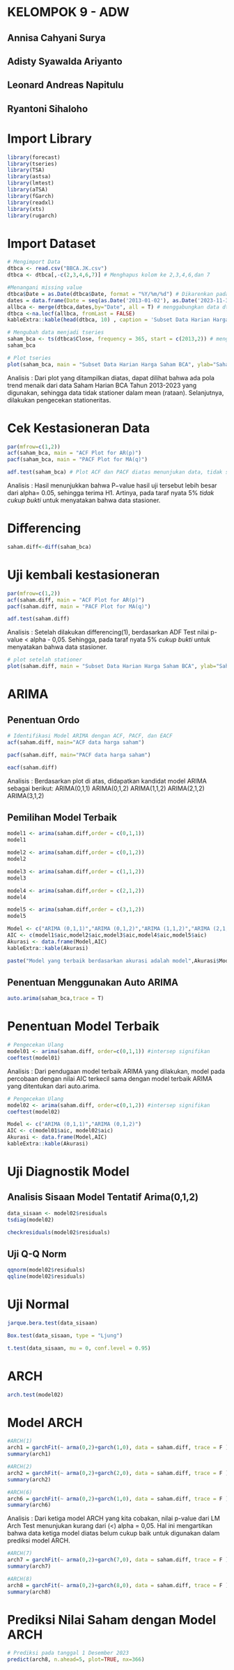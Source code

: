# KELOMPOK 9 - ADW 

## Annisa Cahyani Surya

## Adisty Syawalda Ariyanto

## Leonard Andreas Napitulu

## Ryantoni Sihaloho

# Import Library 
```r
library(forecast)
library(tseries)
library(TSA)
library(astsa)
library(lmtest)
library(aTSA)
library(fGarch)
library(readxl)
library(xts)
library(rugarch)
```

# Import Dataset 
```r
# Mengimport Data 
dtbca <- read.csv("BBCA.JK.csv")
dtbca <- dtbca[,-c(2,3,4,6,7)] # Menghapus kolom ke 2,3,4,6,dan 7
```

```r
#Menangani missing value
dtbca$Date = as.Date(dtbca$Date, format = "%Y/%m/%d") # Dikarenkan pada data terlihat bahwa kolom date bertipe str maka diubah ke dalam date dengan format ("Tahun-bulan-tanggal")
dates = data.frame(Date = seq(as.Date('2013-01-02'), as.Date('2023-11-30'), by ='days'))
allbca <- merge(dtbca,dates,by="Date", all = T) # menggabungkan data dtbca sebelumnya dengan, data dates diurutkan berdasar Date 
dtbca <-na.locf(allbca, fromLast = FALSE)
kableExtra::kable(head(dtbca, 10) , caption = 'Subset Data Harian Harga Saham')
```

```r
# Mengubah data menjadi tseries 
saham_bca <- ts(dtbca$Close, frequency = 365, start = c(2013,2)) # mengubah kolom dtbca menjadi series dengan frequency menunjukan bahwa data yg diamati dalam harian, dimulai dari 2013 tanggal 2 Januari 
saham_bca
```

```r
# Plot tseries 
plot(saham_bca, main = "Subset Data Harian Harga Saham BCA", ylab="Saham Harian Bank BCA")
```
Analisis : Dari plot yang ditampilkan diatas, dapat dilihat bahwa ada pola trend menaik dari data Saham Harian BCA Tahun 2013-2023 yang digunakan, sehingga data tidak stationer dalam mean (rataan). Selanjutnya, dilakukan pengecekan stationeritas. 


# Cek Kestasioneran Data
```r
par(mfrow=c(1,2))
acf(saham_bca, main = "ACF Plot for AR(p)")
pacf(saham_bca, main = "PACF Plot for MA(q)")
```

```r
adf.test(saham_bca) # Plot ACF dan PACF diatas menunjukan data, tidak stationer, maka akan dibuktikan dengan adf test 
```

Analisis : Hasil menunjukkan bahwa P−value hasil uji tersebut lebih besar dari alpha= 0.05, sehingga terima H1. Artinya, pada taraf nyata 5% *tidak cukup bukti* untuk menyatakan bahwa data stasioner.

# Differencing
```r
saham.diff<-diff(saham_bca) 
```

# Uji kembali kestasioneran
```r
par(mfrow=c(1,2))
acf(saham.diff, main = "ACF Plot for AR(p)")
pacf(saham.diff, main = "PACF Plot for MA(q)")
```

```r
adf.test(saham.diff)
```

Analisis : Setelah dilakukan differencing(1), berdasarkan ADF Test nilai p-value < alpha - 0,05. Sehingga, pada taraf nyata 5% *cukup bukti* untuk menyatakan bahwa data stasioner.


```r
# plot setelah stationer 
plot(saham.diff, main = "Subset Data Harian Harga Saham BCA", ylab="Saham Harian Bank BCA" )
```


# ARIMA 
## Penentuan Ordo
```r
# Identifikasi Model ARIMA dengan ACF, PACF, dan EACF
acf(saham.diff, main="ACF data harga saham")
```

```r
pacf(saham.diff, main="PACF data harga saham")
```

```r
eacf(saham.diff)
```

Analisis : Berdasarkan plot di atas, didapatkan kandidat model ARIMA sebagai berikut: ARIMA(0,1,1) ARIMA(0,1,2) ARIMA(1,1,2) ARIMA(2,1,2) ARIMA(3,1,2)

## Pemilihan Model Terbaik 
```r
model1 <- arima(saham.diff,order = c(0,1,1))
model1
```

```r
model2 <- arima(saham.diff,order = c(0,1,2))
model2
```

```r
model3 <- arima(saham.diff,order = c(1,1,2))
model3
```

```r
model4 <- arima(saham.diff,order = c(2,1,2))
model4
```

```r
model5 <- arima(saham.diff,order = c(3,1,2))
model5
```


```r
Model <- c("ARIMA (0,1,1)","ARIMA (0,1,2)","ARIMA (1,1,2)","ARIMA (2,1,2)","ARIMA(3,1,2)")
AIC <- c(model1$aic,model2$aic,model3$aic,model4$aic,model5$aic)
Akurasi <- data.frame(Model,AIC)
kableExtra::kable(Akurasi)
```

```r
paste("Model yang terbaik berdasarkan akurasi adalah model",Akurasi$Model[which.min(Akurasi[,"AIC"])])
```
## Penentuan Menggunakan Auto ARIMA
```r
auto.arima(saham_bca,trace = T)
```

# Penentuan Model Terbaik

```r
# Pengecekan Ulang 
model01 <- arima(saham.diff, order=c(0,1,1)) #intersep signifikan
coeftest(model01)
```
Analisis : Dari pendugaan model terbaik ARIMA yang dilakukan, model pada percobaan dengan nilai AIC terkecil sama dengan model terbaik ARIMA yang ditentukan dari auto.arima. 

```r
# Pengecekan Ulang 
model02 <- arima(saham.diff, order=c(0,1,2)) #intersep signifikan
coeftest(model02)
```

```r
Model <- c("ARIMA (0,1,1)","ARIMA (0,1,2)")
AIC <- c(model01$aic, model02$aic)
Akurasi <- data.frame(Model,AIC)
kableExtra::kable(Akurasi)
```


# Uji Diagnostik Model
##  Analisis Sisaan Model Tentatif Arima(0,1,2)
```r
data_sisaan <- model02$residuals
tsdiag(model02)
```

```r
checkresiduals(model02$residuals)
```


## Uji Q-Q Norm 
```r
qqnorm(model02$residuals)
qqline(model02$residuals)
```

# Uji Normal
```r
jarque.bera.test(data_sisaan)
```

```r
Box.test(data_sisaan, type = "Ljung") 
```

```r
t.test(data_sisaan, mu = 0, conf.level = 0.95) 
```

# ARCH 

```r
arch.test(model02)
```

# Model ARCH 

```r
#ARCH(1)
arch1 = garchFit(~ arma(0,2)+garch(1,0), data = saham.diff, trace = F )
summary(arch1)
```


```r
#ARCH(2)
arch2 = garchFit(~ arma(0,2)+garch(2,0), data = saham.diff, trace = F )
summary(arch2)
```

```r
#ARCH(6)
arch6 = garchFit(~ arma(0,2)+garch(1,0), data = saham.diff, trace = F )
summary(arch6)
```
Analisis : Dari ketiga model ARCH yang kita cobakan, nilai p-value dari LM Arch Test menunjukan kurang dari (<) alpha = 0,05. Hal ini mengartikan bahwa data ketiga model diatas belum cukup baik untuk digunakan dalam prediksi model ARCH. 


```r
#ARCH(7)
arch7 = garchFit(~ arma(0,2)+garch(7,0), data = saham.diff, trace = F )
summary(arch7)
```

```r
#ARCH(8)
arch8 = garchFit(~ arma(0,2)+garch(8,0), data = saham.diff, trace = F )
summary(arch8)
```

# Prediksi Nilai Saham dengan Model ARCH 
```r
# Prediksi pada tanggal 1 Desember 2023 
predict(arch8, n.ahead=5, plot=TRUE, nx=366)
```
